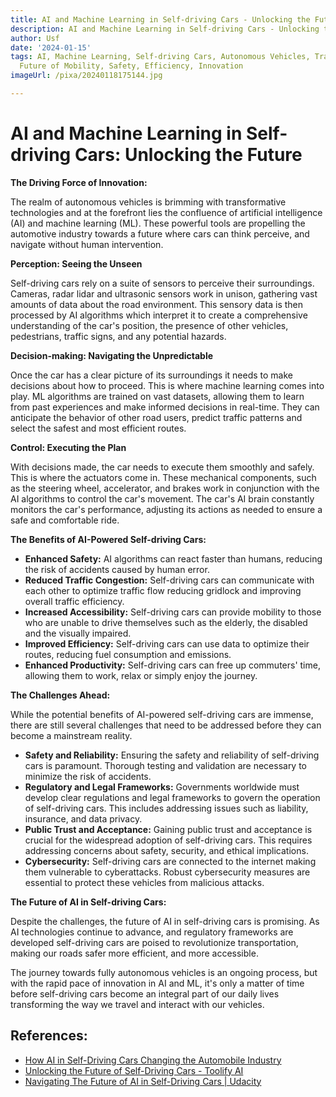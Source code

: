 ```yaml
---
title: AI and Machine Learning in Self-driving Cars - Unlocking the Future
description: AI and Machine Learning in Self-driving Cars - Unlocking the Future
author: Usf
date: '2024-01-15'
tags: AI, Machine Learning, Self-driving Cars, Autonomous Vehicles, Transportation,
  Future of Mobility, Safety, Efficiency, Innovation
imageUrl: /pixa/20240118175144.jpg

---
```

# AI and Machine Learning in Self-driving  Cars: Unlocking the Future

**The Driving Force of Innovation:**

The  realm of autonomous vehicles is brimming with transformative  technologies and at the forefront  lies the confluence of artificial intelligence (AI) and machine learning (ML). These powerful tools are propelling the automotive industry towards a future where cars can think perceive,  and  navigate  without human intervention.

**Perception: Seeing the  Unseen**

Self-driving cars rely on a suite of sensors to perceive their surroundings. Cameras, radar lidar and ultrasonic sensors work  in unison, gathering vast amounts of data  about the road  environment. This sensory  data is then processed by AI algorithms which interpret it to create a  comprehensive understanding of the car's  position, the  presence of other vehicles, pedestrians, traffic signs, and any potential hazards.

**Decision-making: Navigating the Unpredictable**

Once  the car has a  clear picture of its surroundings it needs to make decisions about how to proceed. This is where machine learning comes into play. ML algorithms are trained on vast datasets, allowing them to learn from past experiences and make informed decisions in real-time. They can anticipate the behavior of other road users, predict traffic patterns and select  the safest and most efficient routes.

**Control: Executing the Plan**

With decisions made, the car needs  to execute them smoothly and safely. This is where  the  actuators come in. These mechanical components, such as the steering wheel, accelerator, and brakes work  in conjunction with the AI algorithms to control the car's movement.  The car's AI brain constantly monitors the  car's performance, adjusting its actions as needed to ensure a safe and comfortable ride.

**The Benefits of AI-Powered Self-driving Cars:**

* **Enhanced Safety:** AI algorithms can react faster  than humans, reducing the risk of accidents caused by human error.
* **Reduced  Traffic Congestion:** Self-driving cars can communicate with each other to optimize traffic flow reducing gridlock and improving overall traffic efficiency.
* **Increased Accessibility:**  Self-driving cars can provide mobility to those who  are unable to drive themselves such as the elderly, the disabled and the visually impaired.
* **Improved Efficiency:** Self-driving cars can use data to optimize their routes, reducing fuel consumption and emissions.
* **Enhanced  Productivity:** Self-driving cars can  free up commuters' time, allowing them to work, relax or simply enjoy the journey.

**The Challenges Ahead:**

While  the potential benefits of AI-powered self-driving cars are immense,  there are still several  challenges  that need to be addressed before they can become a  mainstream reality.

* **Safety and Reliability:** Ensuring the  safety and  reliability of self-driving cars is paramount. Thorough testing and validation are necessary to minimize  the risk of accidents.
* **Regulatory and Legal Frameworks:** Governments worldwide must develop clear regulations and legal frameworks to govern the  operation of  self-driving cars. This includes addressing issues such as liability, insurance, and data privacy.
* **Public Trust  and Acceptance:** Gaining public trust and  acceptance is crucial for the widespread adoption of self-driving  cars. This requires addressing concerns about safety, security, and ethical  implications.
* **Cybersecurity:** Self-driving cars are connected to  the internet making them vulnerable to  cyberattacks. Robust cybersecurity measures are essential to protect these vehicles from malicious attacks.

**The Future of AI  in Self-driving  Cars:**

Despite  the  challenges, the future  of AI  in self-driving cars is  promising. As AI technologies continue to advance, and regulatory frameworks are developed self-driving cars are poised to revolutionize transportation, making our roads safer more  efficient, and more accessible.

The journey  towards  fully autonomous vehicles is an ongoing process, but with the rapid pace of innovation in AI and ML, it's only a matter  of time before self-driving cars become an integral part  of our daily lives transforming the way we travel and interact with our  vehicles.

## References:
- [How AI in Self-Driving Cars Changing the Automobile Industry](https://appinventiv.com/blog/ai-in-self-driving-cars/)
- [Unlocking the Future of Self-Driving Cars - Toolify AI](https://www.toolify.ai/ai-news/unlocking-the-future-of-selfdriving-cars-14611)
- [Navigating The Future of AI in Self-Driving Cars | Udacity](https://www.udacity.com/blog/2023/11/ai-in-self-driving-cars.html)
